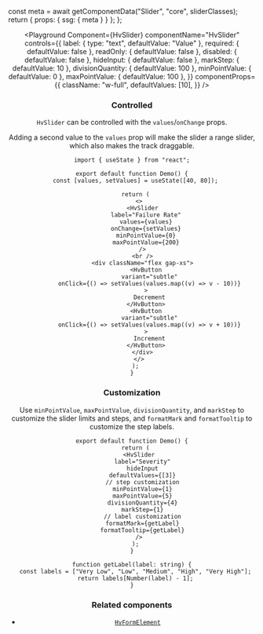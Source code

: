 

  const meta = await getComponentData("Slider", "core", sliderClasses);
  return { props: { ssg: { meta } } };
};

<Header />

<Playground
  Component={HvSlider}
  componentName="HvSlider"
  controls={{
    label: { type: "text", defaultValue: "Value" },
    required: { defaultValue: false },
    readOnly: { defaultValue: false },
    disabled: { defaultValue: false },
    hideInput: { defaultValue: false },
    markStep: { defaultValue: 10 },
    divisionQuantity: { defaultValue: 100 },
    minPointValue: { defaultValue: 0 },
    maxPointValue: { defaultValue: 100 },
  }}
  componentProps={{
    className: "w-full",
    defaultValues: [10],
  }}
/>

### Controlled

`HvSlider` can be controlled with the `values`/`onChange` props.

Adding a second value to the `values` prop will make the slider a range slider, which also makes the track draggable.

```tsx live
import { useState } from "react";

export default function Demo() {
  const [values, setValues] = useState([40, 80]);

  return (
    <>
      <HvSlider
        label="Failure Rate"
        values={values}
        onChange={setValues}
        minPointValue={0}
        maxPointValue={200}
      />
      <br />
      <div className="flex gap-xs">
        <HvButton
          variant="subtle"
          onClick={() => setValues(values.map((v) => v - 10))}
        >
          Decrement
        </HvButton>
        <HvButton
          variant="subtle"
          onClick={() => setValues(values.map((v) => v + 10))}
        >
          Increment
        </HvButton>
      </div>
    </>
  );
}
```

### Customization

Use `minPointValue`, `maxPointValue`, `divisionQuantity`, and `markStep` to customize the slider limits and steps, and `formatMark` and `formatTooltip` to customize the step labels.

```tsx live
export default function Demo() {
  return (
    <HvSlider
      label="Severity"
      hideInput
      defaultValues={[3]}
      // step customization
      minPointValue={1}
      maxPointValue={5}
      divisionQuantity={4}
      markStep={1}
      // label customization
      formatMark={getLabel}
      formatTooltip={getLabel}
    />
  );
}

function getLabel(label: string) {
  const labels = ["Very Low", "Low", "Medium", "High", "Very High"];
  return labels[Number(label) - 1];
}
```

### Related components

- [`HvFormElement`](/components/form-element)
